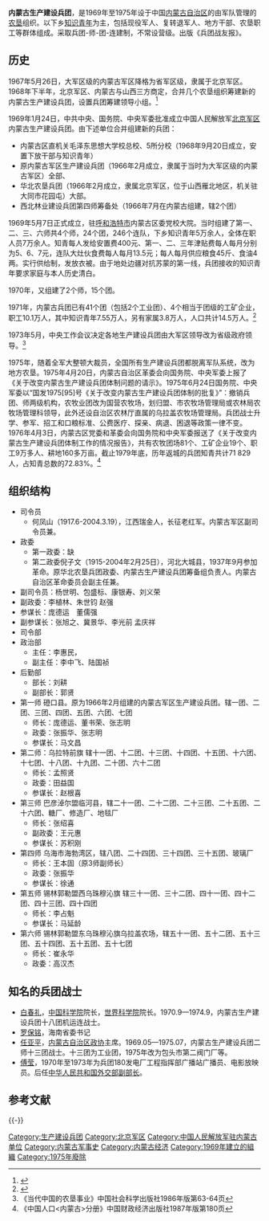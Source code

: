 '''内蒙古生产建设兵团'''，是1969年至1975年设于中国[[内蒙古自治区|内蒙古自治区]]的由军队管理的[[农垦|农垦]]组织。以下乡[[知识青年|知识青年]]为主，包括现役军人、复转退军人、地方干部、农垦职工等群体组成。采取兵团-师-团-连建制，不常设营级。出版《兵团战友报》。
==历史==
1967年5月26日，大军区级的内蒙古军区降格为省军区级，隶属于北京军区。1968年下半年，北京军区、内蒙古与山西三方商定，合并几个农垦组织筹建新的内蒙古生产建设兵团，设置兵团筹建领导小组。<ref>{{Cite web |url=http://d.wanfangdata.com.cn/Thesis/Y2349689 |title=王艳茹：《内蒙古生产建设兵团组建背景及撤销原因研究》硕士学位论文  内蒙古师范大学 导师姓名： 耿宝云 学位年度： 2013  |accessdate=2016-01-10 |archive-date=2016-03-04 |archive-url=https://web.archive.org/web/20160304210122/http://d.wanfangdata.com.cn/Thesis/Y2349689 |dead-url=no }}</ref>

1969年1月24日，中共中央、国务院、中央军委批准成立中国人民解放军[[北京军区|北京军区]]内蒙古生产建设兵团。由下述单位合并组建新的兵团：
*内蒙古区直机关毛泽东思想大学校总校、5所分校（1968年9月20日成立，安置下放干部与知识青年）
*原内蒙古军区生产建设兵团（1966年2月成立，隶属于当时为大军区级的内蒙古军区）全部、
*华北农垦兵团（1966年2月成立，隶属北京军区，位于山西雁北地区，机关驻大同市花园屯）大部。
*西北林业建设兵团第四师筹备处（1966年7月在内蒙古组建，辖2个团）

1969年5月7日正式成立，驻[[呼和浩特市|呼和浩特市]]内蒙古区委党校大院。当时组建了第一、二、三、六师共4个师，24个团，246个连队，下乡知识青年5万余人，全体在职人员7万余人。知青每人发给安置费400元、第一、二、三年津贴费每人每月分别为5、6、7元，连队大灶伙食费每人每月13.5元；每人每月供应粮食45斤、食油4两。实行供给制，发放衣被。由于地处边疆对抗苏蒙的第一线，兵团接收的知识青年要求家庭与本人历史清白。

1970年，又组建了2个师，15个团。 

1971年，内蒙古兵团已有41个团（包括2个工业团）、4个相当于团级的工矿企业，职工10.1万人，其中知识青年7.55万人，另有家属3.8万人，人口共计14.5万人。<ref>{{Cite web |url=http://www.northnews.cn/2012/1026/956101.shtml |title=内蒙古生产建设兵团往事 2012年10月26日 07:42 正北方网  |accessdate=2016年1月10日 |archive-date=2013年10月8日 |archive-url=https://web.archive.org/web/20131008055428/http://www.northnews.cn/2012/1026/956101.shtml |dead-url=no }}</ref>

1973年5月，中央工作会议决定各地生产建设兵团由大军区领导改为省级政府领导。<ref>《当代中国的农垦事业》中国社会科学出版社1986年版第63-64页</ref>

1975年，随着全军大整顿大裁员，全国所有生产建设兵团都脱离军队系统，改为地方农垦。1975年4月20日，内蒙古自治区革委会向国务院、中央军委上报了《关于改变内蒙古生产建设兵团体制问题的请示》。1975年6月24日国务院、中央军委以“国发1975[95]号《关于改变内蒙古生产建设兵团体制的批复》”：撤销兵团、师两级机构，农牧业团改为国营农牧场，划归盟、市农牧场管理局或农林局农牧场管理科领导，此外还设自治区农林厅直属的乌拉盖农牧场管理局。兵团战士升学、参军、招工和口粮标准、公费医疗、探亲、病退、困退等政策一律不变。 1976年4月3日，内蒙古区党委和革委会向国务院和中央军委报送了《关于改变内蒙古生产建设兵团体制工作的情况报告》，共有农牧团场81个、工矿企业19个、职工9万多人、耕地160多万亩。截止1979年底，历年返城的兵团知青共计71 829人，占知青总数的72.83%。<ref>《中国人口<内蒙古>分册》中国财政经济出版社1987年版第180页</ref>

==组织结构==
*司令员
**何凤山（1917.6-2004.3.19），江西瑞金人，长征老红军。内蒙古军区副司令员兼。
*政委
**第一政委：缺
**第二政委倪子文（1915-2004年2月25日），河北大城县，1937年9月参加革命。原华北农垦兵团政委、内蒙古生产建设兵团筹备组负责人。内蒙古自治区革命委员会副主任兼。 
*副司令员：杨世明、包盛标、康银寿、刘义荣　　
*副政委：李植林、朱世钧 赵强　　
*参谋长：庞德运　董儒强　
*副参谋长：张旭之、冀景华、李光前 孟庆祥
*司令部 
*政治部
**主任：李惠民，
**副主任：李中飞、陆国祯
*后勤部
**部长：刘耕
**副部长：郭贤   
*第一师 磴口县。原为1966年2月组建的内蒙古军区生产建设兵团。辖一团、二团、三团、四团、五团、六团、七团
**师长：庞德运、董书荣、张志明　　
**政委：张振华、张志明
**参谋长：马文昌 
*第二师：乌拉特前旗 辖十一团、十二团、十三团、十四团、十五团、十六团、十七团、十八团、十九团、二十团、六十二团
**师长：孟照贤　　　
**政委：田益国　　　
**参谋长：赵根喜
*第三师 巴彦淖尔盟临河县，辖二十一团、二十二团、二十三团、二十五团、二十六团、糖厂、修造厂、地毯厂
**师长：张绍喜　　　
**副政委：王元惠　　　
**参谋长：苏积刚   
*第四师 乌海市海勃湾区，辖八团、二十四团、三十四团、三十五团、玻璃厂
**师长：王本固（原3师副师长）
**政委：张振华　　　
**参谋长：徐通 
*第五师 锡林郭勒盟西乌珠穆沁旗 辖三十一团、三十二团、四十一团、四十二团、四十三团、四十四团
**师长：李占魁　　　
**参谋长：马延龄 
*第六师 锡林郭勒盟东乌珠穆沁旗乌拉盖农场，辖五十一团、五十二团、五十三团、五十四团、五十五团、五十七团
**师长：崔永华　　　
**政委：高汉杰        
== 知名的兵团战士 ==
* [[白春礼|白春礼]]，[[中国科学院|中国科学院]]院长，[[世界科学院|世界科学院]]院长。1970.9—1974.9，内蒙古生产建设兵团十八团机运连战士。
* [[罗保铭|罗保铭]]，海南省委书记 
* [[任亚平|任亚平]]，[[内蒙古自治区政协|内蒙古自治区政协]]主席。1969.05—1975.07，内蒙古生产建设兵团二师十三团战士。十三团为工业团，1975年改为包头市第二阀门厂等。
* [[傅莹|傅莹]]，1970年至1973年为兵团180发电厂工程指挥部广播站广播员、电影放映员。后任[[中华人民共和国外交部副部长|中华人民共和国外交部副部长]]。

== 参考文献 ==
{{Reflist}}

{{-}}
{{PLA Military Region|1955}}

[[Category:生产建设兵团|Category:生产建设兵团]]
[[Category:北京军区|Category:北京军区]]
[[Category:中国人民解放军驻内蒙古单位|Category:中国人民解放军驻内蒙古单位]]
[[Category:内蒙古军事史|Category:内蒙古军事史]]
[[Category:内蒙古经济|Category:内蒙古经济]]
[[Category:1969年建立的組織|Category:1969年建立的組織]]
[[Category:1975年廢除|Category:1975年廢除]]